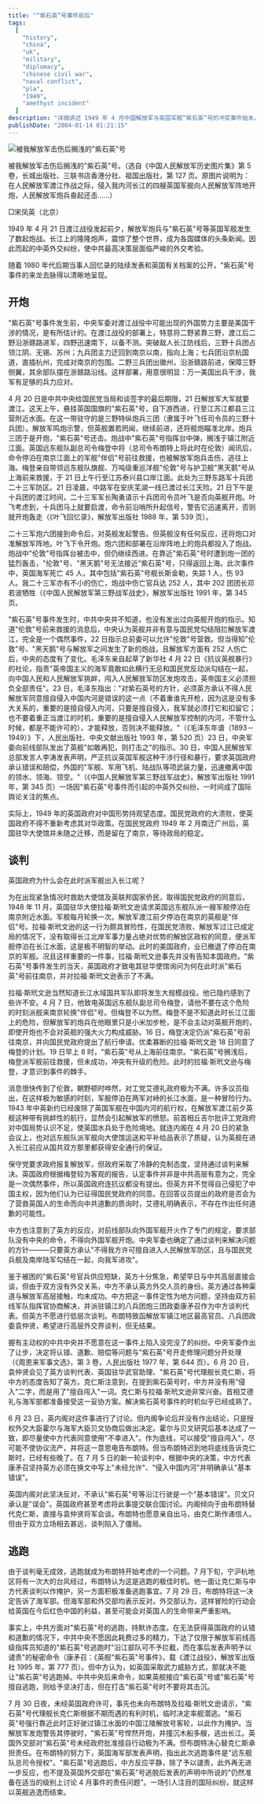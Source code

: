 ```yaml
---
title: "“紫石英“号事件前后"
tags:
  [
    "history",
    "china",
    "uk",
    "military",
    "diplomacy",
    "chinese civil war",
    "naval conflict",
    "pla",
    "1949",
    "amethyst incident"
  ]
description: "详细讲述 1949 年 4 月中国解放军与英国军舰“紫石英”号的冲突事件始末，包括冲突背景、炮战经过、中英外交谈判以及“紫石英”号最终逃跑的全过程，揭示了新中国成立前夕中英关系的复杂面貌及双方的外交博弈。"
publishDate: "2004-01-14 01:21:15"
---
```


![被我解放军击伤后搁浅的"紫石英"号](http://blog.xdanger.com/archives/pics/20040114a.jpg)

被我解放军击伤后搁浅的"紫石英"号。（选自《中国人民解放军历史图片集》第 5 卷，长城出版社、三联书店香港分社、祖国出版社，第 127 页。原图片说明为：在人民解放军渡江作战之际，侵入我内河长江的四艘英国军舰向人民解放军阵地开炮，人民解放军炮兵奋起还击……）

□宋凤英（北京）

1949 年 4 月 21 日渡江战役发起前夕，解放军炮兵与"紫石英"号等英国军舰发生了数起炮战。长江上的隆隆炮声，震惊了整个世界，成为各国媒体的头条新闻。因此而起的中英外交纠纷，使中共最高决策层面临严峻的外交考验。

随着 1980 年代后期当事人回忆录的陆续发表和英国有关档案的公开，"紫石英"号事件的来龙去脉得以清晰地呈现。

## 开炮

"紫石英"号事件发生前，中央军委对渡江战役中可能出现的外国势力主要是美国干涉的情况，是有所估计的。在渡江战役的部署上，特意将二野紧靠三野，渡江后二野沿浙赣路进军，四野迅速南下，以备不测。突破敌人长江防线后，三野十兵团占领江阴、无锡、苏州；九兵团主力迂回到南京以南，指向上海；七兵团沿京杭国道，直插杭州，完成对南京的包围。二野三兵团出徽州，沿浙赣路前进，保障三野侧翼，其余部队摆在浙赣路沿线。这样部署，用意很明显：万一美国出兵干涉，我军有足够的兵力应对。

4 月 20 日是中共中央给国民党当局和谈签字的最后期限，21 日解放军大军就要渡江。这天上午，悬挂英国国旗的"紫石英"号，自下游西进，行至江苏江都县三江营附近水面。在这一带驻守的是三野特纵炮兵三团（隶属于叶飞任司令员的三野十兵团）。解放军鸣炮示警，但英舰置若罔闻，继续前进，还将舰炮瞄准北岸。炮兵三团于是开炮，"紫石英"号还击。炮战中"紫石英"号指挥台中弹，搁浅于镇江附近江面。英国远东舰队副总司令梅登中将（总司令布朗特上将此时在伦敦）闻讯后，命令停泊在南京江面上的军舰"伴侣"号前往救援，也被解放军炮兵击伤，逃往上海。梅登亲自带领远东舰队旗舰、万吨级重巡洋舰"伦敦"号与护卫舰"黑天鹅"号从上海前来救援，于 21 日上午行至江苏泰兴县口岸江面。此处为三野东路军十兵团二十三军防区。21 日凌晨，中路军在安庆芜湖一线已渡过长江天险。21 日下午是十兵团的渡江时间，二十三军军长陶勇请示十兵团司令员叶飞是否向英舰开炮。叶飞考虑到，十兵团马上就要启渡，命令前沿哨所升起信号，警告它迅速离开，否则就开炮轰走（《叶飞回忆录》，解放军出版社 1988 年，第 539 页）。

二十三军炮六团接到命令后，对英舰发起警告。但英舰没有任何反应，还将炮口对准解放军阵地。叶飞下令开炮。炮六团和部署在沿岸阵地上的炮兵都投入了炮战。炮战中"伦敦"号指挥台被击中，但仍继续西进。在靠近"紫石英"号时遭到炮一团的猛烈轰击，"伦敦"号、"黑天鹅"号无法接近"紫石英"号，只得返回上海。此次事件中，英国海军死亡 45 人，其中包括"紫石英"号舰长斯金勒，失踪 1 人，伤 93 人。我二十三军亦有不小的伤亡，炮战中伤亡官兵达 252 人，其中 202 团团长邓若波牺牲（《中国人民解放军第三野战军战史》，解放军出版社 1991 年，第 345 页。

"紫石英"号事件发生时，中共中央并不知道，也没有发出过向英舰开炮的指示。知道"伦敦"号前来救援的消息后，中央认为英舰并非有意与国民党勾结阻拦解放军渡江，完全是一个偶然事件，22 日指示总前委可以允许"伦敦"号营救。但当得知"伦敦"号、"黑天鹅"号与解放军之间发生了新的炮战，且解放军方面有 252 人伤亡后，中央的态度有了变化。毛泽东亲自起草了新华社 4 月 22 日《抗议英舰暴行》的社论，指责"英帝国主义的海军竟敢如此横行无忌和国民党反动派勾结在一起，向中国人民和人民解放军挑衅，闯入人民解放军防区发炮攻击，英帝国主义必须担负全部责任"。23 日，毛泽东指出："对紫石英号的方针，必须英方承认不得人民解放军同意擅自侵入中国内河是错误的这一点（不着重谁先开枪，因为这是没有多大关系的，重要的是擅自侵入内河，只要是擅自侵入，我军就必须打它和扣留它；也不要着重正当渡江的时机，重要的是擅自侵入人民解放军控制的内河，不管什么时候，都是不能许可的），才能释放，否则决不能释放。"（《毛泽东年谱（1893－1949）》下，人民出版社、中央文献出版社 1993 年，第 520 页）23 日，中央军委向前线部队发出了英舰"如敢再犯，则打击之"的指示。30 日，中国人民解放军总部发言人李涛发表声明，严正抗议英国军舰这种干涉行径和暴行，要求英国政府承认错误和赔偿，外国的"军舰、军用飞机、陆战队等项武装力量，迅速撤离中国的领水、领海、领空。"（《中国人民解放军第三野战军战史》，解放军出版社 1991 年，第 345 页）一场因"紫石英"号事件而引起的中英外交纠纷，一时间成了国际舆论关注的焦点。

实际上，1949 年的英国政府对中国形势持观望态度。国民党政府的大溃败，使英国政府不得不重新考虑其对华政策。在国民党政府 1949 年 2 月南迁广州后，英国驻华大使馆并未随之迁移，而是留在了南京，等待政局的稳定。

## 谈判

英国政府为什么会在此时派军舰出入长江呢？

为在出现紧急情况时救助大使馆及英联邦国家侨民，取得国民党政府的同意后，1948 年 11 月，英国驻华大使拉福·斯玳文逊请求英国远东舰队派一艘军舰停泊在南京附近水面。军舰每月轮换一次。解放军渡江前夕停泊在南京的英舰是"伴侣"号。拉福·斯玳文逊的这一行为颇具冒险性，在国民党溃败、解放军过江已成定局的情况下，没有取得长江北岸军事力量占绝对优势的解放区政权的同意，便派军舰停泊在长江水面，这是极不明智的举动。此时的美国政府，业已撤退了停泊在南京的军舰。况且这样重要的一件事，拉福·斯玳文逊事先并没有告知本国政府。"紫石英"号事件发生的当天，英国政府才致电其驻华使馆询问为何在此时派"紫石英"号前往南京，并对拉福·斯玳文逊表示了不满。

拉福·斯玳文逊当然知道长江水域国共军队即将发生大规模战役。他已隐约感到了些许不安。4 月 7 日，他致电英国远东舰队副总司令梅登，请他不要在这个危险的时刻派舰来南京轮换"伴侣"号。但梅登不以为然。梅登不是不知道此时长江江面上的危险，但解放军的炮兵在他眼里只是小米加步枪，是不会主动对英舰开炮的，即使开炮也不会对英舰的强大火力构成威胁。16 日，梅登决定仍派"紫石英"号前往南京，并向国民党政府提出了航行申请。优柔寡断的拉福·斯玳文逊 18 日同意了梅登的计划。19 日早上 8 时，"紫石英"号从上海前往南京。"紫石英"号搁浅后，梅登派军舰前往救援，但未成功，冲突有升级的危险。此时的拉福·斯玳文逊与梅登，才意识到事件的棘手。

消息很快传到了伦敦，朝野顿时哗然，对工党艾德礼政府极为不满。许多议员指出，在这样极为敏感的时刻，军舰停泊在两军对峙的长江水面，是一种冒险行为。1943 年中英新约已经废除了英国军舰在中国内河的航行权，在解放军渡江前夕英舰这种带有挑衅性的航行，显然会引起解放军的愤怒。前首相丘吉尔批评工党政府对中国局势认识不足，使英国水兵处于危险境地。就连内阁在 4 月 20 日的紧急会议上，也对远东舰队派军舰向大使馆运送和平补给品表示了质疑，认为英舰在进入长江前应从国共双方那里都获得安全通行的保证。

保守党要求政府报复解放军，但政府采取了冷静的克制态度，坚持通过谈判来解决。英国政府根据梅登较为客观的报告，认定事件并非是中共高层有意为之，完全是一次偶然事件，所以英国政府连抗议都没有提出。但英方并不觉得自己侵犯了中国主权，因为他们认为已征得国民党政府的同意。在回答议员提出的政府是否会为了营救英国人的生命而向中共道歉的质询时，艾德礼明确表示，不存在作出任何道歉的可能性。

中方也注意到了英方的反应，对前线部队向外国军舰开火作了专门的规定，要求部队没有中央的命令，不得向外国军舰开炮。中央军委也确定了通过谈判来解决问题的方针———只要英方承认"不得我方许可擅自进入人民解放军防区，且与国民党兵舰及南岸陆军勾结在一起，向我军进攻"。

鉴于被困的"紫石英"号官兵供应短缺，英方十分焦急，希望早日与中共高层直接会谈，但由于双方没有外交关系，中方不承认英方外交人员的身份。英方通过各种渠道与解放军高层接触，均未成功。中方把这一事件定性为地方问题，坚持由双方前线军队指挥官协商解决，并派驻镇江的八兵团炮三团政委康矛召作为中方谈判代表。但英方不愿进行低层次谈判。布朗特致函解放军镇江地区最高官员、八兵团政委袁仲贤，希望进行高层外交界谈判，但无结果。

握有主动权的中共中央并不愿意在这一事件上陷入没完没了的纠纷。中央军委作出了让步，决定将认错、道歉、赔偿等问题与"紫石英"号开走修理问题分开处理（《周恩来军事文选》，第 3 卷，人民出版社 1977 年，第 644 页）。6 月 20 日，袁仲贤会见了英方谈判代表、英国驻华武官助理、"紫石英"号代理舰长克仁斯，将中方的态度告知了英方。克仁斯注意到，在提到紫石英号时，中方并没有用"侵入"二字，而是用了"擅自闯入"一词。克仁斯与拉福·斯玳文逊非常兴奋。首相艾德礼与海军部都准备接受这一妥协方案。解决紫石英号事件的时机似乎已经成熟了。

6 月 23 日，英内阁对这件事进行了讨论。但内阁争论后并没有作出结论，只是授权外交大臣霍尔与海军大臣贝文协商后做出决定。霍尔与贝文研究后基本达成了一致，即尽量使中方代表同意使用"不幸进入"。作为底线，可以接受"擅自闯入"，尽可能不使协议流产，并将这一意思电告布朗特。但当布朗特迟到地将底线告诉克仁斯时，已经有些晚了。在 7 月 5 日的新一轮谈判中，根据中央的决策，中方代表康矛召坚持英方必须在换文中写上"未经允许"、"侵入中国内河"并明确承认"基本错误"。

英国内阁对此坚决反对，不承认"紫石英"号等沿江行驶是一个"基本错误"。贝文只承认是"误会"。英国政府甚至考虑将此事提交联合国讨论。内阁倾向于由布朗特替代克仁斯，直接与袁仲贤将军会谈。布朗特也愿意亲自出马，由克仁斯作递信人。但由于双方立场相去甚远，谈判陷入了僵局。

## 逃跑

由于谈判毫无成效，逃跑就成为布朗特开始考虑的一个问题。7 月下旬，宁沪杭地区将有一次大的台风经过，布朗特认为这是逃跑的极佳时机。他一面让克仁斯与中方代表谈判以作掩护，另一方面积极准备逃跑事宜。7 月 29 日，布朗特将这一决定告诉了海军部。但海军部和外交部均表示反对。外交部认为，这样冒险的行动会给英国在今后红色中国的利益，甚至可能会对英国人的生命带来严重影响。

事实上，中共方面对"紫石英"号的逃跑，持默许态度。在无法获得英国政府的认错和道歉的情况下，中共中央不愿因此耗费过多的精力，下达了仅限于解放军前线高级指挥员知道的"紫石英"号逃跑时"沿江部队可不予拦截，而在事后发表声明予以谴责"的秘密命令（康矛召：《英舰"紫石英"号事件》，载《渡江战役》，解放军出版社 1995 年，第 777 页）。但中方认为，如英国采取武力威胁方式，那就决不能让"紫石英"号逃跑掉。中共中央后来命令，如果英舰接应"紫石英"号或"紫石英"号擅自逃跑，则给予坚决打击，但在打击"紫石英"号时不要将其击沉。

7 月 30 日夜，未经英国政府许可，事先也未向布朗特及拉福·斯玳文逊请示，"紫石英"号代理舰长克仁斯根据不期而遇的有利时机，临时决定率舰潜逃。"紫石英"号强行靠近此时正好驶过镇江水面的中国江陵解放号客轮，以此作为掩护。当解放军发炮警告其停驶时，"紫石英"号悍然开炮，并撞沉木船多艘，逃出长江。英国外交部对"紫石英"号未经政府批准擅自行动极为不满。但布朗特决心替克仁斯承担责任。在布朗特的努力下，英国海军部发表声明，指出此次逃跑事件是"远东舰队总司令授权"。"紫石英"号逃跑后，中方反应平静，除了予以谴责，此外再无进一步反应，也不提及英国外交部在"紫石英"号逃脱后发表的声明中所说的"仍然准备在适当的级别上讨论 4 月事件的责任问题"。一场引人注目的国际纠纷，就这样以英舰逃逸而结束。
